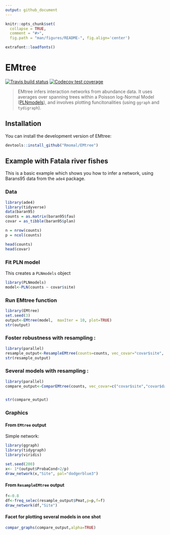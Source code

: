 ```yaml
---
output: github_document
---
```


<!-- README.md is generated from README.Rmd. Please edit that file -->

```r
knitr::opts_chunk$set(
  collapse = TRUE,
  comment = "#>",
  fig.path = "man/figures/README-", fig.align='center')

extrafont::loadfonts()
```
# EMtree

[![Travis build status](https://travis-ci.org/Rmomal/EMtree.svg?branch=master)](https://travis-ci.org/Rmomal/EMtree)
[![Codecov test coverage](https://codecov.io/gh/Rmomal/EMtree/branch/master/graph/badge.svg)](https://codecov.io/gh/Rmomal/EMtree?branch=master)

> EMtree infers interaction networks from abundance data. It uses averages over spanning trees within a Poisson log-Normal Model ([PLNmodels](https://github.com/jchiquet/PLNmodels>)), and involves plotting funcitonalities (using `ggraph` and `tydigraph`).

## Installation

You can install the development version of EMtree:

``` r
devtools::install_github("Rmomal/EMtree")
```

## Example with Fatala river fishes

This is a basic example which shows you how to infer a network, using Barans95 data from the `ade4` package.

### Data


```r
library(ade4)
library(tidyverse)
data(baran95)
counts = as.matrix(baran95$fau)
covar = as_tibble(baran95$plan)

n = nrow(counts)
p = ncol(counts)
```
```r
head(counts)
head(covar)
```

### Fit PLN model
This creates a `PLNmodels` object
```r
library(PLNmodels)
model<-PLN(counts ~ covar$site)
```

### Run EMtree function

```r
library(EMtree)
set.seed(3)
output<-EMtree(model,  maxIter = 10, plot=TRUE)
str(output)
```
### Foster robustness with resampling :


```r
library(parallel)
resample_output<-ResampleEMtree(counts=counts, vec_covar="covar$site", S=5, maxIter=10,cond.tol=1e-8, cores=1)
str(resample_output)
```

### Several models with resampling :


```r
library(parallel)
compare_output<-ComparEMtree(counts, vec_covar=c("covar$site","covar$date"), S=1, maxIter=5,cond.tol=1e-8,cores=1,f=0.8)


str(compare_output)
```
### Graphics
#### From `EMtree` output

Simple network:

```r
library(ggraph)
library(tidygraph)
library(viridis)

set.seed(200)
x<- 1*(output$ProbaCond>2/p)
draw_network(x,"Site", pal="dodgerblue3")

```

#### From `ResampleEMtree` output

```r
f<-0.8
df<-freq_selec(resample_output$Pmat,p=p,f=f)
draw_network(df,"Site")

```

#### Facet for plotting several models in one shot

```r
compar_graphs(compare_output,alpha=TRUE)

```

